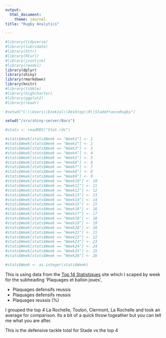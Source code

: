 ---
output:
  html_document:
    theme: journal
title: "Rugby Analytics"

---
  
  
```{r setup, include=FALSE}

#library(tidyverse)
#library(lubridate)
#library(httr)
#library(RCurl)
#library(jsonlite)
#library(readxl)
library(dplyr)
library(shiny)
library(rmarkdown)
library(knitr)
#library(tibble)
#library(highcharter)
#library(ggplot2)
#library(readr)

#setwd("C:\\Users\\Ezekiel\\Desktop\\R\\StadeFranceRugby")

setwd("/srv/shiny-server/Bars")

#stats <- readRDS("Stat.rds")

#stats$Week[stats$Week == "Week1"] <- 1
#stats$Week[stats$Week == "Week2"] <- 2
#stats$Week[stats$Week == "Week3"] <- 3
#stats$Week[stats$Week == "Week4"] <- 4
#stats$Week[stats$Week == "Week5"] <- 5
#stats$Week[stats$Week == "Week6"] <- 6
#stats$Week[stats$Week == "Week7"] <- 7
#stats$Week[stats$Week == "Week8"] <- 8
#stats$Week[stats$Week == "Week9"] <- 9
#stats$Week[stats$Week == "Week10"] <- 10
#stats$Week[stats$Week == "Week11"] <- 11
#stats$Week[stats$Week == "Week12"] <- 12
#stats$Week[stats$Week == "Week13"] <- 13
#stats$Week[stats$Week == "Week14"] <- 14
#stats$Week[stats$Week == "Week15"] <- 15
#stats$Week[stats$Week == "Week16"] <- 16
#stats$Week[stats$Week == "Week17"] <- 17
#stats$Week[stats$Week == "Week18"] <- 18
#stats$Week[stats$Week == "Week19"] <- 19
#stats$Week[stats$Week == "Week20"] <- 20
#stats$Week[stats$Week == "Week21"] <- 21
#stats$Week[stats$Week == "Week22"] <- 22
#stats$Week[stats$Week == "Week23"] <- 23
#stats$Week[stats$Week == "Week24"] <- 24
#stats$Week[stats$Week == "Week25"] <- 25
#stats$Week[stats$Week == "Week26"] <- 26

#stats$Week <- as.integer(stats$Week)

```



<style type="text/css">
  
  h1.title {
    font-size: 38px;
    text-align: center;
  }
</br>
  </style>
  
  
  This is using data from the [Top 14 Statistiques](http://www.lnr.fr/rugby-top-14/statistiques-rugby-top-14/) site which I scaped by week for the subheading 'Plaquages et ballon joues',      

* Plaquages defensifs reussis 
* Plaquages defensifs reussis 
* Plaquages reussis (%)


I grouped the top 4 La Rochelle, Toulon, Clermont, La Rochelle and took an average for comparison. Its a bit of a quick throw togeather but you can tell me what you are after.



<!-- ```{r, echo = FALSE, fig.align="center"} -->


<!-- top4 <- stats %>% group_by(Week) %>% filter(Clubs %in% c("La Rochelle", "Toulon", "Clermont", "La Rochelle"))  -->

<!-- top4$Tackles[top4$Tackles == 0] <- NA -->

<!-- top4 <- top4 %>% summarise(Tackles = mean(Tackles, na.rm=TRUE)) %>% mutate(Clubs = "Top4") -->


<!-- stade <- stats %>% group_by(Week) %>% filter(Clubs == "Paris") %>% summarise(Tackles = mean(Tackles, na.rm=TRUE)) %>% mutate(Clubs = "Stade") -->

<!-- stade$Tackles[stade$Tackles == 0] <- NA -->

<!-- combined <- bind_rows(top4, stade) -->


<!-- tacklePercentage <- hchart(combined, "line", hcaes(x = Week, y = Tackles, group = Clubs, order = Week)) -->

<!-- ### -->

<!-- tacklePercentage -->
<!-- ``` -->


<!-- This is the tackle percentage for Stade vs the top 4 -->

<!-- ```{r, echo = FALSE, fig.align="center"} -->

<!-- top4 <- stats %>% group_by(Week) %>% filter(Clubs %in% c("La Rochelle", "Toulon", "Clermont", "La Rochelle"))  -->

<!-- top4$Defensive_Tackles[top4$Defensive_Tackles == 0] <- NA -->

<!-- top4 <- top4 %>% summarise(Defensive_Tackles = mean(Defensive_Tackles, na.rm=TRUE)) %>% mutate(Clubs = "Top4") -->


<!-- stade <- stats %>% group_by(Week) %>% filter(Clubs == "Paris") %>% summarise(Defensive_Tackles = mean(Defensive_Tackles, na.rm=TRUE)) %>% mutate(Clubs = "Stade") -->

<!-- stade$Defensive_Tackles[stade$Defensive_Tackles == 0] <- NA -->

<!-- defensive_tackles_table <- bind_rows(top4, stade) -->

<!-- #combined$Week <- as.character(combined$Week) -->

<!-- defensive <- hchart(defensive_tackles_table, "line", hcaes(x = Week, y = Defensive_Tackles, group = Clubs)) -->

<!-- ### -->

<!-- defensive -->
<!-- ``` -->

This is the defensive tackle total for Stade vs the top 4

<!-- ```{r, echo = FALSE, fig.align="center", warning=FALSE} -->
  
  <!-- top4 <- stats %>% group_by(Week) %>% filter(Clubs %in% c("La Rochelle", "Toulon", "Clermont", "La Rochelle"))  -->
  
  <!-- top4$`Plaquages.offensifs.réussis`[top4$`Plaquages.offensifs.réussis` == 0] <- NA -->
  
  <!-- top4 <- top4 %>% summarise(Offensive_Tackles = mean(top4$`Plaquages.offensifs.réussis`, na.rm=TRUE)) %>% mutate(Clubs = "Top4") -->
  
  
  <!-- stade <- as.data.frame(stats %>% group_by(Week) %>% filter(Clubs == "Paris") %>% select(Offensive_Tackles=`Plaquages.offensifs.réussis`) %>% mutate(Clubs = "Stade")) -->
  
  <!-- stade$Offensive_Tackles[stade$Offensive_Tackles == 0] <- NA -->
  
  <!-- Offensive_Tackles_table <- bind_rows(top4, stade) -->
  
  <!-- #combined$Week <- as.character(combined$Week) -->
  
  <!-- offensive <- hchart(Offensive_Tackles_table, "line", hcaes(x = Week, y = Offensive_Tackles, group = Clubs)) -->
  
  
  <!-- ### -->
  
  
  <!-- offensive -->
  <!-- ``` -->
  
  <!-- This is the offensive tackle total for Stade vs the top 4 -->
  

